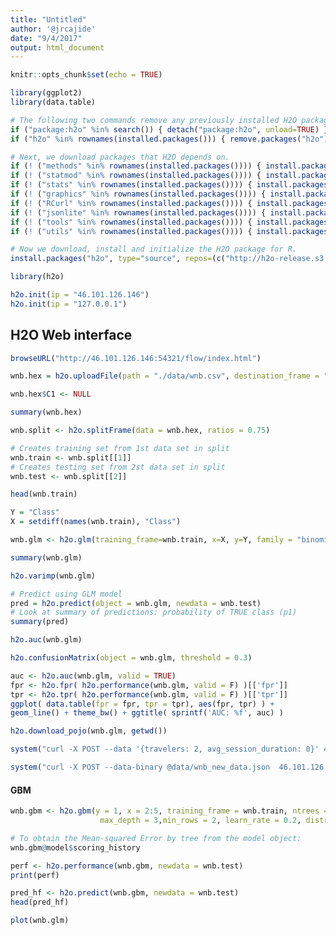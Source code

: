 ```yaml
---
title: "Untitled"
author: '@jrcajide'
date: "9/4/2017"
output: html_document
---
```


```r
knitr::opts_chunk$set(echo = TRUE)
```


```r
library(ggplot2)
library(data.table)

# The following two commands remove any previously installed H2O packages for R.
if ("package:h2o" %in% search()) { detach("package:h2o", unload=TRUE) }
if ("h2o" %in% rownames(installed.packages())) { remove.packages("h2o") }

# Next, we download packages that H2O depends on.
if (! ("methods" %in% rownames(installed.packages()))) { install.packages("methods") }
if (! ("statmod" %in% rownames(installed.packages()))) { install.packages("statmod") }
if (! ("stats" %in% rownames(installed.packages()))) { install.packages("stats") }
if (! ("graphics" %in% rownames(installed.packages()))) { install.packages("graphics") }
if (! ("RCurl" %in% rownames(installed.packages()))) { install.packages("RCurl") }
if (! ("jsonlite" %in% rownames(installed.packages()))) { install.packages("jsonlite") }
if (! ("tools" %in% rownames(installed.packages()))) { install.packages("tools") }
if (! ("utils" %in% rownames(installed.packages()))) { install.packages("utils") }

# Now we download, install and initialize the H2O package for R.
install.packages("h2o", type="source", repos=(c("http://h2o-release.s3.amazonaws.com/h2o/rel-ueno/3/R")))

library(h2o)

h2o.init(ip = "46.101.126.146")
h2o.init(ip = "127.0.0.1")

```

## H2O Web interface
```r
browseURL("http://46.101.126.146:54321/flow/index.html")
```


```r
wnb.hex = h2o.uploadFile(path = "./data/wnb.csv", destination_frame = "wnb.hex")
```

```r
wnb.hex$C1 <- NULL
```

```r
summary(wnb.hex)
```

```r
wnb.split <- h2o.splitFrame(data = wnb.hex, ratios = 0.75)
```

```r
# Creates training set from 1st data set in split
wnb.train <- wnb.split[[1]]
# Creates testing set from 2st data set in split
wnb.test <- wnb.split[[2]]
```

```r
head(wnb.train)
```

```r
Y = "Class"
X = setdiff(names(wnb.train), "Class")
```

```r
wnb.glm <- h2o.glm(training_frame=wnb.train, x=X, y=Y, family = "binomial", alpha = 0.5)
```

```r
summary(wnb.glm)
```
```r
h2o.varimp(wnb.glm)
```

```r
# Predict using GLM model
pred = h2o.predict(object = wnb.glm, newdata = wnb.test)
# Look at summary of predictions: probability of TRUE class (p1)
summary(pred)
```

```r
h2o.auc(wnb.glm)
```

```r
h2o.confusionMatrix(object = wnb.glm, threshold = 0.3)
```

```r
auc <- h2o.auc(wnb.glm, valid = TRUE)
fpr <- h2o.fpr( h2o.performance(wnb.glm, valid = F) )[['fpr']]
tpr <- h2o.tpr( h2o.performance(wnb.glm, valid = F) )[['tpr']]
ggplot( data.table(fpr = fpr, tpr = tpr), aes(fpr, tpr) ) + 
geom_line() + theme_bw() + ggtitle( sprintf('AUC: %f', auc) )
```


```r
h2o.download_pojo(wnb.glm, getwd())
```


```r
system("curl -X POST --data '{travelers: 2, avg_session_duration: 0}' 46.101.126.146:2373/predict")
```


```r
system("curl -X POST --data-binary @data/wnb_new_data.json  46.101.126.146:2373/predict", wait = T)
```


#### GBM

```r
wnb.gbm <- h2o.gbm(y = 1, x = 2:5, training_frame = wnb.train, ntrees = 10,
                    max_depth = 3,min_rows = 2, learn_rate = 0.2, distribution= "gaussian")

# To obtain the Mean-squared Error by tree from the model object:
wnb.gbm@model$scoring_history
```

```r
perf <- h2o.performance(wnb.gbm, newdata = wnb.test)
print(perf)
```

```r
pred_hf <- h2o.predict(wnb.gbm, newdata = wnb.test)
head(pred_hf)
```

```r
plot(wnb.glm)
```



